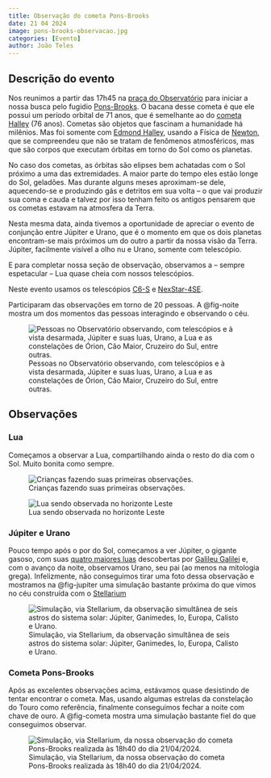 ```yaml
---
title: Observação do cometa Pons-Brooks
date: 21 04 2024
image: pons-brooks-observacao.jpg
categories: [Evento]
author: João Teles
---
```


## Descrição do evento

Nos reunimos a partir das 17h45 na [praça do Observatório]({{< var loc.localizacao >}}) para iniciar a nossa busca pelo fugidio [Pons-Brooks](https://pt.wikipedia.org/wiki/12P/Pons-Brooks){.external}. O bacana desse cometa é que ele possui um período orbital de 71 anos, que é semelhante ao do [cometa Halley](https://pt.wikipedia.org/wiki/Cometa_Halley){.external} (76 anos). Cometas são objetos que fascinam a humanidade há milênios. Mas foi somente com [Edmond Halley](https://pt.wikipedia.org/wiki/Edmond_Halley){.external}, usando a Física de [Newton](https://pt.wikipedia.org/wiki/Isaac_Newton){.external}, que se compreendeu que não se tratam de fenômenos atmosféricos, mas que são corpos que executam órbitas em torno do Sol como os planetas.

No caso dos cometas, as órbitas são elipses bem achatadas com o Sol próximo a uma das extremidades. A maior parte do tempo eles estão longe do Sol, geladões. Mas durante alguns meses aproximam-se dele, aquecendo-se e produzindo gás e detritos em sua volta -- o que vai produzir sua coma e cauda e talvez por isso tenham feito os antigos pensarem que os cometas estavam na atmosfera da Terra.

Nesta mesma data, ainda tivemos a oportunidade de apreciar o evento de conjunção entre Júpiter e Urano, que é o momento em que os dois planetas encontram-se mais próximos um do outro a partir da nossa visão da Terra. Júpiter, facilmente visível a olho nu e Urano, somente com telescópio.

E para completar nossa seção de observação, observamos a -- sempre espetacular -- Lua quase cheia com nossos telescópios.

Neste evento usamos os telescópios [C6-S](/acervo/itens/c6-s/c6s.qmd) e [NexStar-4SE](/acervo/itens/nexstar4se/nexstar4se.qmd).

Participaram das observações em torno de 20 pessoas. A @fig-noite mostra um dos momentos das pessoas interagindo e observando o céu.

![Pessoas no Observatório observando, com telescópios e à vista desarmada, Júpiter e suas luas, Urano, a Lua e as constelações de Órion, Cão Maior, Cruzeiro do Sul, entre outras.](pessoas_noite.jpeg){#fig-noite}

## Observações


### Lua

Começamos a observar a Lua, compartilhando ainda o resto do dia com o Sol. Muito bonita como sempre.

![Crianças fazendo suas primeiras observações.](criancas_telescopio.jpeg)

![Lua sendo observada no horizonte Leste](observacao_lua_dia.jpeg)

### Júpiter e Urano

Pouco tempo após o por do Sol, começamos a ver Júpiter, o gigante gasoso, com suas [quatro maiores luas](https://pt.wikipedia.org/wiki/Luas_de_Galileu) descobertas por [Galileu Galilei](https://pt.wikipedia.org/wiki/Galileu_Galilei) e, com o avanço da noite, observamos Urano, seu pai (ao menos na mitologia grega). Infelizmente, não conseguimos tirar uma foto dessa observação e mostramos na @fig-jupiter uma simulação bastante próxima do que vimos no céu construída com o [Stellarium](https://stellarium.org/pt/){.external}

![Simulação, via Stellarium, da observação simultânea de seis astros do sistema solar: Júpiter, Ganimedes, Io, Europa, Calisto e Urano.](jupiter_luas_urano.jpg){#fig-jupiter}

### Cometa Pons-Brooks

Após as excelentes observações acima, estávamos quase desistindo de tentar encontrar o cometa. Mas, usando algumas estrelas da constelação do Touro como referência, finalmente conseguimos fechar a noite com chave de ouro. A @fig-cometa mostra uma simulação bastante fiel do que conseguimos observar.

![Simulação, via Stellarium, da nossa observação do cometa Pons-Brooks realizada às 18h40 do dia 21/04/2024.](pons-brooks-observacao.jpg){#fig-cometa}


